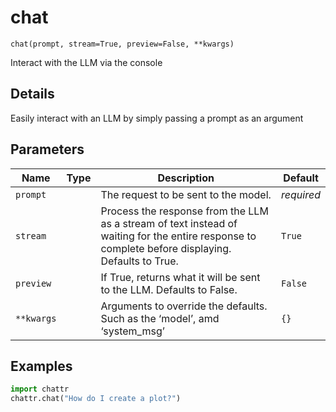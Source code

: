 # chat { #chattr.chat }

`chat(prompt, stream=True, preview=False, **kwargs)`

Interact with the LLM via the console

## Details

Easily interact with an LLM by simply passing a prompt as an argument

## Parameters

| Name       | Type   | Description                                                                                                                                       | Default    |
|------------|--------|---------------------------------------------------------------------------------------------------------------------------------------------------|------------|
| `prompt`   |        | The request to be sent to the model.                                                                                                              | _required_ |
| `stream`   |        | Process the response from the LLM as a stream of text instead of waiting for the entire response to complete before displaying. Defaults to True. | `True`     |
| `preview`  |        | If True, returns what it will be sent to the LLM. Defaults to False.                                                                              | `False`    |
| `**kwargs` |        | Arguments to override the defaults. Such as the 'model', amd 'system_msg'                                                                         | `{}`       |

## Examples

```python
import chattr
chattr.chat("How do I create a plot?")
```